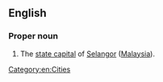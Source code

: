 ==English==
===Proper noun===
{{en-proper noun}}
#The [[state capital]] of [[Selangor]] ([[Malaysia]]).
[[Category:en:Cities]]